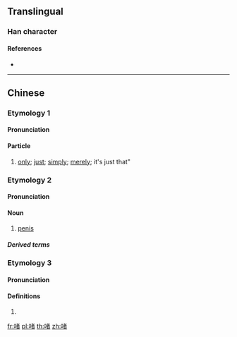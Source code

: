 ==Translingual==

===Han character===
{{Han char|rn=30|rad=口|as=09|sn=12|four=|canj=RJKA|ids=⿰口者}}

====References====
* {{Han ref|kx=0201.121|hdz=10636.041|uh=556B|ud=21867}}

----

==Chinese==

===Etymology 1===
{{zh-forms}}

====Pronunciation====
{{zh-pron
|c=ze1
|cat=part
}}

====Particle====
{{zh-particle}}

# {{lb|zh|Cantonese}} [[only]]; [[just]]; [[simply]]; [[merely]]; it's just that"
#: {{zh-x|你 冇 女朋友？梗係 唔 信 啦！……或者 有。你 唔知 啫。|You don't have a girlfriend? Of course I don't believe you! ... Maybe you do have one, but you '''just''' don't know it.|C|ref={{w2|zh|陳慧嫻}}, {{w2|zh|紅茶館_(歌曲)|紅茶館}}}}

===Etymology 2===
{{zh-forms|alt=朘,jer}}

====Pronunciation====
{{zh-pron
|c=zoe1
|cat=n
}}

====Noun====
{{zh-noun}}

# {{lb|zh|Cantonese}} {{lb|zh|childish}} [[penis]]

=====Derived terms=====
{{zh-der|啫啫}}

===Etymology 3===
{{zh-forms}}

====Pronunciation====
{{zh-pron
|m=zhě
|c=ze1
|cat=
}}

====Definitions====
{{zh-hanzi}}

# {{zh-only used in|啫喱/啫哩|jelly}}

[[fr:啫]]
[[pl:啫]]
[[th:啫]]
[[zh:啫]]